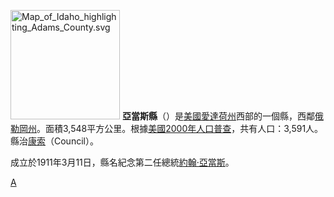 {{Otheruses|亞當斯縣|subject=美國愛達荷州的一個縣|other=同名的縣}}
[[File:Map_of_Idaho_highlighting_Adams_County.svg|175px]]
'''亞當斯縣'''（{{lang-en|Adams County}}）是[[美國|美國]][[愛達荷州|愛達荷州]]西部的一個縣，西鄰[[俄勒岡州|俄勒岡州]]。面積3,548平方公里。根據[[美國2000年人口普查|美國2000年人口普查]]，共有人口：3,591人。縣治[[康索|康索]]（Council）。

成立於1911年3月11日，縣名紀念第二任總統[[約翰·亞當斯|約翰·亞當斯]]。

{{亞當斯縣 (愛達荷州)}}
{{Idaho}}

[[Category:愛達荷州行政區劃|A]]